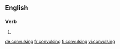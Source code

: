 ==English==

===Verb===
{{head|en|present participle}}

# {{present participle of|convulse|lang=en}}

[[de:convulsing]]
[[fr:convulsing]]
[[fi:convulsing]]
[[vi:convulsing]]